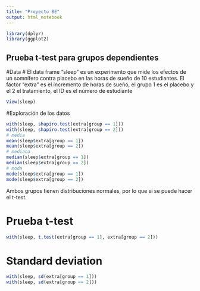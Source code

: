 ```yaml
---
title: "Proyecto BE"
output: html_notebook
---
```


```r
library(dplyr)
library(ggplot2)
```

## Prueba t-test para grupos dependientes

#Data
# El data frame "sleep" es un experimento que mide los efectos de un somnífero contra placebo en las horas de sueño de 10 estudiantes. El factor "extra" es el incremento de horas de sueño, el grupo 1 es el placebo y el 2 el tratamiento, el ID es el número de estudiante
```r
View(sleep)
```

#Exploración de los datos
```r
with(sleep, shapiro.test(extra[group == 1]))
with(sleep, shapiro.test(extra[group == 2]))
# media
mean(sleep$extra[group == 1])
mean(sleep$extra[group == 2])
# mediana
median(sleep$extra[group == 1])
median(sleep$extra[group == 2])
# moda
mode(sleep$extra[group == 1])
mode(sleep$extra[group == 2])

```
Ambos grupos tienen distribuciones normales, por lo que sí se puede hacer el t-test.

# Prueba t-test
```r
with(sleep, t.test(extra[group == 1], extra[group == 2]))
```

# Standard deviation
```r
with(sleep, sd(extra[group == 1]))
with(sleep, sd(extra[group == 2]))
```


















